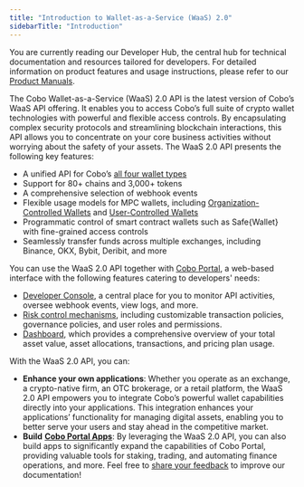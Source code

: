 ```yaml
---
title: "Introduction to Wallet-as-a-Service (WaaS) 2.0"
sidebarTitle: "Introduction"
---
```


<Note>You are currently reading our Developer Hub, the central hub for technical documentation and resources tailored for developers. For detailed information on product features and usage instructions, please refer to our [Product Manuals](https://manuals.cobo.com/en/portal/introduction).</Note>

The Cobo Wallet-as-a-Service (WaaS) 2.0 API is the latest version of Cobo’s WaaS API offering. It enables you to access Cobo’s full suite of crypto wallet technologies with powerful and flexible access controls. By encapsulating complex security protocols and streamlining blockchain interactions, this API allows you to concentrate on your core business activities without worrying about the safety of your assets. The WaaS 2.0 API presents the following key features:

- A unified API for Cobo’s [all four wallet types](https://manuals.cobo.com/en/portal/introduction#an-all-in-one-wallet-platform)
- Support for 80+ chains and 3,000+ tokens
- A comprehensive selection of webhook events
- Flexible usage models for MPC wallets, including [Organization-Controlled Wallets](https://manuals.cobo.com/en/portal/mpc-wallets/ocw/introduction) and [User-Controlled Wallets](https://manuals.cobo.com/en/portal/mpc-wallets/ucw/introduction)
- Programmatic control of smart contract wallets such as Safe\{Wallet\} with fine-grained access controls
- Seamlessly transfer funds across multiple exchanges, including Binance, OKX, Bybit, Deribit, and more

You can use the WaaS 2.0 API together with [Cobo Portal](https://manuals.cobo.com/en/portal/introduction), a web-based interface with the following features catering to developers' needs:

- [Developer Console](https://manuals.cobo.com/en/portal/developer-console/introduction), a central place for you to monitor API activities, oversee webhook events, view logs, and more.
- [Risk control mechanisms](https://manuals.cobo.com/en/portal/risk-controls/introduction), including customizable transaction policies, governance policies, and user roles and permissions.
- [Dashboard](https://manuals.cobo.com/en/portal/dashboard/introduction), which provides a comprehensive overview of your total asset value, asset allocations, transactions, and pricing plan usage.

With the WaaS 2.0 API, you can:

- **Enhance your own applications**: Whether you operate as an exchange, a crypto-native firm, an OTC brokerage, or a retail platform, the WaaS 2.0 API empowers you to integrate Cobo’s powerful wallet capabilities directly into your applications. This integration enhances your applications’ functionality for managing digital assets, enabling you to better serve your users and stay ahead in the competitive market.
- **Build** [**Cobo Portal Apps**](https://manuals.cobo.com/en/portal/portal-apps/introduction): By leveraging the WaaS 2.0 API, you can also build apps to significantly expand the capabilities of Cobo Portal, providing valuable tools for staking, trading, and automating finance operations, and more.
<Tip>Feel free to [share your feedback](https://forms.zohopublic.com/cobo/form/DocumentFeedbackForm/formperma/QvLOhxJv1_JMsJ-1dleZ8Itb_7rzN-LtgvsDdxosoVI) to improve our documentation!</Tip>
